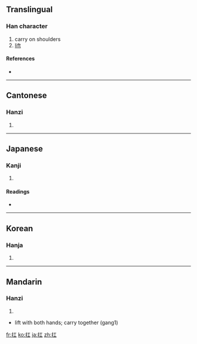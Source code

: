 {{also|摃}}
==Translingual==

===Han character===
{{Han char|rn=64|rad=手|as=03|sn=6|four=5101<sub>0</sub>|canj=手一 (QM)}}

# carry on shoulders
# [[lift]]

====References====
* {{Han ref|kx=0417.230|dkj=11798|dj=0764.150|hdz=31829.030|uh=625B|ud=25179|bh=A6AA|bd=42666}}

----

==Cantonese==

===Hanzi===
{{yue-hanzi|jyut=|y=gong1}}

# {{defn|Cantonese|sort=手03}}

----

==Japanese==

===Kanji===
{{ja-kanji|grade=|rs=手03}}

# {{defn|Japanese|sort=手03}}

====Readings====
* {{ja-readings|on=[[こう]] (kō)|kun=[[あげる]] (ageru), [[かつぐ]] (katsugu)}}

----

==Korean==

===Hanja===
{{ko-hanja|hangeul=강|eumhun=|rv=gang|mr=kang|y=kang}}

# {{defn|Korean|sort=手03}}

----

==Mandarin==

===Hanzi===
{{cmn-hanzi|pin=[[káng]] ([[kang2]])|wg=k'ang<sup>2</sup>; [[gang1]]}}

# {{defn|Mandarin|sort=手03}}

* lift with both hands; carry together (gang1)

[[fr:扛]]
[[ko:扛]]
[[ja:扛]]
[[zh:扛]]